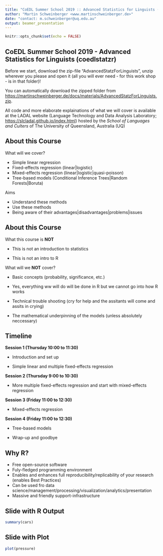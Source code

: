 ```yaml
---
title: "CoEDL Summer School 2019 :: Advanced Statistics for Linguists (coedlstatzr)"
author: "Martin Schweinberger <www.martinschweinberger.de>"
date: "contact: m.schweinberger@uq.edu.au"
output: beamer_presentation
---
```


```r
knitr::opts_chunk$set(echo = FALSE)
```

## CoEDL Summer School 2019 - Advanced Statistics for Linguists (coedlstatzr)

Before we start, download the zip-file "AdvancedStatzForLinguists", unzip wherever you please and open it (all you will ever need - for this work shop - is in that folder)!

You can automatically download the zipped folder from <https://martinschweinberger.de/docs/materials/AdvancedStatzForLinguists.zip>.

All code and more elaborate explainations of what we will cover is available at the LADAL website (Language Technology and Data Analysis Laboratory; <https://slcladal.github.io/index.html>) hosted by the *School of Languages and Culters* of The University of Queensland, Australia (UQ)

## About this Course

What will we cover?

- Simple linear regression
- Fixed-effects regression (linear|logistic)
- Mixed-effects regression (linear|logistic|quasi-poisson)
- Tree-based models (Conditional Inference Trees|Random Forests|Boruta)

Aims

- Understand these methods
- Use these methods
- Being aware of their advantages|disadvantages|problems|issues

## About this Course

What this course is **NOT**

- This is not an introduction to statistics 

- This is not an intro to R

What will we **NOT** cover?

- Basic concepts (probability, significance, etc.) 

- Yes, everything ww will do will be done in R but we cannot go into how R works

- Technical trouble shooting (cry for help and the assitants will come and assits in crying)

- The mathematical underpinning of the models (unless absolutely neccessary)


## Timeline

**Session 1 (Thursday 10:00 to 11:30)**

- Introduction and set up

- Simple linear and multiple fixed-effects regression

**Session 2 (Thursday 9:00 to 10:30)**

- More multiple fixed-effects regression and start with mixed-effects regression

**Session 3 (Friday 11:00 to 12:30)**

- Mixed-effects regression

**Session 4 (Friday 11:00 to 12:30)**

- Tree-based models

- Wrap-up and goodbye

## Why R?

- Free open-source software
- Fuly-fledged programming environment
- Enables and enhances full reproducibility/replicability of your research (enables Best Practices)
- Can be used fro data science/management/processing/visualization/analytics/presentation
- Massive and friendly support-infrastructure 

## Slide with R Output

```r
summary(cars)
```

## Slide with Plot

```r
plot(pressure)
```

